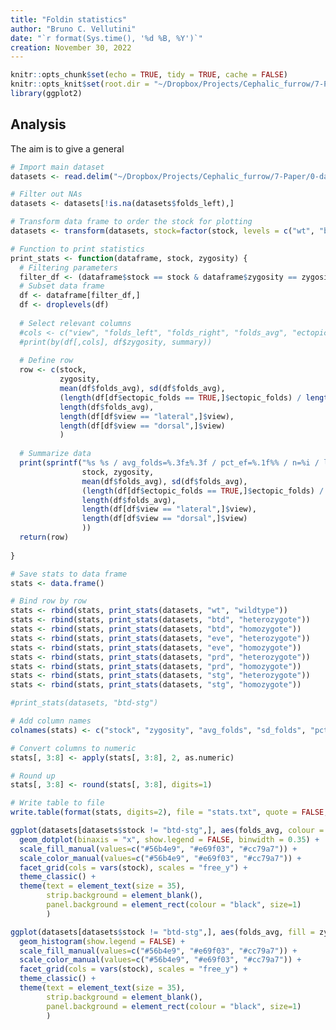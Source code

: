 ```yaml
---
title: "Foldin statistics"
author: "Bruno C. Vellutini"
date: "`r format(Sys.time(), '%d %B, %Y')`"
creation: November 30, 2022
---
```


```r
knitr::opts_chunk$set(echo = TRUE, tidy = TRUE, cache = FALSE)
knitr::opts_knit$set(root.dir = "~/Dropbox/Projects/Cephalic_furrow/7-Paper/1-analyses/fold-stats")
library(ggplot2)
```

## Analysis

The aim is to give a general


```r
# Import main dataset
datasets <- read.delim("~/Dropbox/Projects/Cephalic_furrow/7-Paper/0-data/datasets.csv", stringsAsFactors=TRUE)

# Filter out NAs
datasets <- datasets[!is.na(datasets$folds_left),]

# Transform data frame to order the stock for plotting
datasets <- transform(datasets, stock=factor(stock, levels = c("wt", "btd", "eve", "prd", "stg", "btd-stg")))

# Function to print statistics
print_stats <- function(dataframe, stock, zygosity) {
  # Filtering parameters
  filter_df <- (dataframe$stock == stock & dataframe$zygosity == zygosity)
  # Subset data frame
  df <- dataframe[filter_df,]
  df <- droplevels(df)
  
  # Select relevant columns
  #cols <- c("view", "folds_left", "folds_right", "folds_avg", "ectopic_folds")
  #print(by(df[,cols], df$zygosity, summary))
  
  # Define row
  row <- c(stock,
           zygosity,
           mean(df$folds_avg), sd(df$folds_avg),
           (length(df[df$ectopic_folds == TRUE,]$ectopic_folds) / length(df$folds_avg)) * 100,
           length(df$folds_avg),
           length(df[df$view == "lateral",]$view),
           length(df[df$view == "dorsal",]$view)
           )
  
  # Summarize data
  print(sprintf("%s %s / avg_folds=%.3f±%.3f / pct_ef=%.1f%% / n=%i / lat=%i / dor=%i",
                stock, zygosity,
                mean(df$folds_avg), sd(df$folds_avg),
                (length(df[df$ectopic_folds == TRUE,]$ectopic_folds) / length(df$folds_avg)) * 100,
                length(df$folds_avg),
                length(df[df$view == "lateral",]$view),
                length(df[df$view == "dorsal",]$view)
                ))
  return(row)
  
}

# Save stats to data frame
stats <- data.frame()

# Bind row by row
stats <- rbind(stats, print_stats(datasets, "wt", "wildtype"))
stats <- rbind(stats, print_stats(datasets, "btd", "heterozygote"))
stats <- rbind(stats, print_stats(datasets, "btd", "homozygote"))
stats <- rbind(stats, print_stats(datasets, "eve", "heterozygote"))
stats <- rbind(stats, print_stats(datasets, "eve", "homozygote"))
stats <- rbind(stats, print_stats(datasets, "prd", "heterozygote"))
stats <- rbind(stats, print_stats(datasets, "prd", "homozygote"))
stats <- rbind(stats, print_stats(datasets, "stg", "heterozygote"))
stats <- rbind(stats, print_stats(datasets, "stg", "homozygote"))

#print_stats(datasets, "btd-stg")

# Add column names
colnames(stats) <- c("stock", "zygosity", "avg_folds", "sd_folds", "pct_ef", "n", "lateral", "dorsal")

# Convert columns to numeric
stats[, 3:8] <- apply(stats[, 3:8], 2, as.numeric)

# Round up
stats[, 3:8] <- round(stats[, 3:8], digits=1)

# Write table to file
write.table(format(stats, digits=2), file = "stats.txt", quote = FALSE, row.names = FALSE, sep = "\t")
```

```r
ggplot(datasets[datasets$stock != "btd-stg",], aes(folds_avg, colour = zygosity, fill = zygosity)) +
  geom_dotplot(binaxis = "x", show.legend = FALSE, binwidth = 0.35) +
  scale_fill_manual(values=c("#56b4e9", "#e69f03", "#cc79a7")) +
  scale_color_manual(values=c("#56b4e9", "#e69f03", "#cc79a7")) +
  facet_grid(cols = vars(stock), scales = "free_y") +
  theme_classic() +
  theme(text = element_text(size = 35),
        strip.background = element_blank(),
        panel.background = element_rect(colour = "black", size=1)
        )

ggplot(datasets[datasets$stock != "btd-stg",], aes(folds_avg, fill = zygosity)) +
  geom_histogram(show.legend = FALSE) +
  scale_fill_manual(values=c("#56b4e9", "#e69f03", "#cc79a7")) +
  scale_color_manual(values=c("#56b4e9", "#e69f03", "#cc79a7")) +
  facet_grid(cols = vars(stock), scales = "free_y") +
  theme_classic() +
  theme(text = element_text(size = 35),
        strip.background = element_blank(),
        panel.background = element_rect(colour = "black", size=1)
        )
```